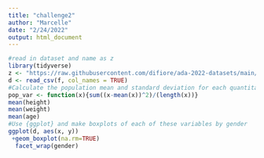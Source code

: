 ```yaml
---
title: "challenge2"
author: "Marcelle"
date: "2/24/2022"
output: html_document
---
```


```r
#read in dataset and name as z 
library(tidyverse)
z <- "https://raw.githubusercontent.com/difiore/ada-2022-datasets/main/zombies.csv"
d <- read_csv(f, col_names = TRUE)
#Calculate the population mean and standard deviation for each quantitative random variable in the dataset (height, weight, age, number of zombies killed, and years of education)
pop_var <- function(x){sum((x-mean(x))^2)/(length(x))}
mean(height)
mean(weight)
mean(age)
#Use {ggplot} and make boxplots of each of these variables by gender
ggplot(d, aes(x, y))
 +geom_boxplot(na.rm=TRUE)
  facet_wrap(gender)




```
